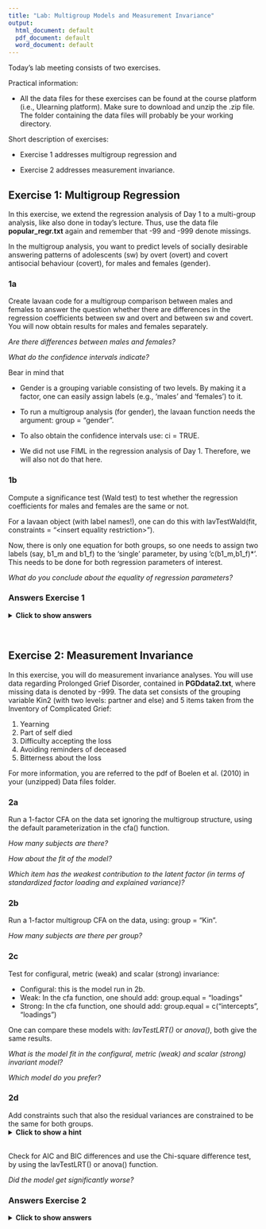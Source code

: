 ---
title: "Lab: Multigroup Models and Measurement Invariance"
output:
  html_document: default
  pdf_document: default
  word_document: default
---

Today’s lab meeting consists of two exercises.


Practical information:

- All the data files for these exercises can be found at the course platform (i.e., Ulearning platform). Make sure to download and unzip the .zip file. The folder containing the data files will probably be your working directory.


Short description of exercises:

- Exercise 1 addresses multigroup regression and 

- Exercise 2 addresses measurement invariance.



## Exercise 1: Multigroup Regression

In this exercise, we extend the regression analysis of Day 1 to a multi-group analysis, like also done in today's lecture. 
Thus, use the data file **popular_regr.txt** again and remember that -99 and -999 denote missings. 

In the multigroup analysis, you want to predict levels of socially desirable answering patterns of adolescents (sw) by overt (overt) and covert antisocial behaviour (covert), for males and females (gender).


### 1a 

Create lavaan code for a multigroup comparison between males and females to answer the question whether there are differences in the regression coefficients between sw and overt and between sw and covert.
You will now obtain results for males and females separately. 

*Are there differences between males and females?*

*What do the confidence intervals indicate?*

Bear in mind that  

 * Gender is a grouping variable consisting of two levels. By making it a factor, one can easily assign labels (e.g., ‘males’ and ‘females’) to it.

 * To run a multigroup analysis (for gender), the lavaan function needs the argument: group = "gender".

 * To also obtain the confidence intervals use: ci = TRUE.
 
 * We did not use FIML in the regression analysis of Day 1. Therefore, we will also not do that here.
  
 
### 1b 

Compute a significance test (Wald test) to test whether the regression coefficients for males and females are the same or not.

For a lavaan object (with label names!), one can do this with lavTestWald(fit, constraints = "\<insert equality restriction\>"). 

Now, there is only one equation for both groups, so one needs to assign two labels (say, b1_m and b1_f) to the ‘single’ parameter, by using 'c(b1_m,b1_f)*'. This needs to be done for both regression parameters of interest.

*What do you conclude about the equality of regression parameters?*


### Answers Exercise 1

<details><summary><b>Click to show answers</b></summary>

&nbsp;

**Installing and loading Lavaan**

```{r, message=F, warning=F, eval=FALSE}
if (!require("lavaan")) install.packages("lavaan", dependencies = TRUE)
```

```{r}
library(lavaan) 
```

**Read in data**

```{r, message=F, warning=F}
data_regr <- read.table("popular_regr.txt", header = T)

#If data without header, then: 
colnames(data_regr) <- c("respnr", "Dutch", "gender", "sw", "covert", "overt")
```


**Denote missing values**

Missing values are labelled -99 and -999, so set this to NA:

```{r, message=F, warning=F}
data_regr[sapply(data_regr, function(x) as.character(x) %in% c("-99", "-999") )] <- NA 
```

If you forget to tell R that -99 and -999 are used to denote missing data, these values will be treated as being observed. 

**Recoding variables**

Besides sw, overt, and covert, we now also use the variable gender. Since we read in a text file, there is no information about measurement level. Thus, we want to denote that the variable 'gender' is a factor, although it is not necessary in case of two levels. It is, however, helpful in assigning names to the levels.

```{r, message=F, warning=F}
data_regr$gender <- factor(data_regr$gender, labels = c("male", "female"))

#summary(data_regr$gender)
```

**Specify the multigroup regression model**

Now, let us run a multigroup regression model predicting levels of socially desirable answering patterns of adolescents (sw) using the predictors overt (overt) and covert antisocial behaviour (covert), for both males and females.

To run a multigroup regression with lavaan, we need to add: group = "gender" to the lavaan function. It does not affect the model specification:

```{r, message=F, warning=F}
model.regression <- '
  sw ~ overt + covert # regression
  sw ~~ sw            # residual variance
  sw ~ 1              # intercept
'
```

**Fit the multigroup regression model using the lavaan function**

To run a multigroup regression, we use the lavaan function and, as mentioned before, we need to add 'group = "gender"' to this function:

```{r, message=F, warning=F}
fit_MGregr <- lavaan(model = model.regression, data = data_regr,
                     group = "gender") # multigroup specification
```

**Summary of the model**

```{r, message=F, warning=F}
summary(fit_MGregr, standardized=TRUE, fit.measures = TRUE, rsquare = TRUE, ci = TRUE)
```

**Parameter estimates**

You can call for the parameter estimates in a few different ways, as outlined below. 

```{r, message=F, warning=F}
coef(fit_MGregr)                 # unstandardized regression parameters

parameterEstimates(fit_MGregr)   # all unstandardized parameters - with extra information

standardizedSolution(fit_MGregr) # all standardized parameters - with extra information
```

**Model fit measures**

You can call for the model fit measures in a few different ways, as outlined below. 

```{r, message=F, warning=F}
fitMeasures(fit_MGregr)   # many model fit measures

fitMeasures(fit_MGregr, c("cfi", "tli", "rmsea","srmr")) # ask for specific model fit measures
                        

inspect(fit_MGregr, 'r2') # R-square (for sw)

# Technical output
lavInspect(fit_MGregr) # Comparable to TECH1 in Mplus
```

**Plot the results**

```{r, message=F, warning=F}
if (!require("lavaanPlot")) install.packages("lavaanPlot") # install this package first (once)
library(lavaanPlot)
lavaanPlot(model = fit_MGregr, node_options = list(shape = "box", fontname = "Helvetica"), 
           edge_options = list(color = "grey"), coefs = T, stand = T, covs = T) # plot

# Alternative
if (!require("tidySEM")) install.packages("tidySEM") # install this package first (once)
library(tidySEM)
graph_sem(fit_MGregr) # plot

# Another alternative
if (!require("semPlot")) install.packages("semPlot") # install this package first (once)
library(semPlot)
semPaths(fit_MGregr, "par", weighted = FALSE, nCharNodes = 7, shapeMan = "rectangle",
         sizeMan = 8, sizeMan2 = 5) # plot
```


**Possible conclusions**

* The standardized effect of covert on sw appears to be stronger for females (-0.478) than males (-0.438) and reverse for the effect of overt (-0.161 for males compared to -0.112 for females). 
* However, the confidence intervals for sw on covert and overt show a large overlap for males and females. 
* Additionally, the regression coefficients for the males are included in the confidence intervals for the females and vice versa. 
* Therefore, we are below going to test whether the differences between the regression coefficients for males and females are statistically significant. 


**Test equality of the regression coefficients**

Next, we want to test whether the regression coefficients for males and females are the same.

Now, we want to constrain 'a single parameter' to be equal across two groups. Therefore, we need to label this parameter for both groups, so using 2 labels. This we need to do for both regression coefficient parameters.

First, specify the model:

```{r, message=F, warning=F}
model.regression_equal <- '
  # model with labeled parameters
  sw ~ c(b1_m,b1_f)*overt + c(b2_m,b2_f)*covert # regression
  sw ~~ sw                                      # residual variance
  sw ~ 1                                        # intercept
'
```

Next, fit the model:

```{r, message=F, warning=F}
# Fit model
fit_MGregr_equal <- lavaan(model = model.regression_equal, data = data_regr,
                     group = "gender") # multigroup specification
```

Last, conduct a Wald test:

```{r, message=F, warning=F}
lavTestWald(fit_MGregr_equal, constraints = 'b1_m == b1_f; b2_m == b2_f')
```

The Wald test with df=1 is 1.036, with $p$ = 0.596. Thus, we do not reject the null that the two regression coefficients for both groups are equal. Hence, we conclude that there is no evidence for a difference between b1_m and b1_f and between b2_m and b2_f. Stated otherwise, we conclude that the estimates are the same for both groups.

In case one wants the model results for which the regression coefficients are the same:

```{r, message=F, warning=F}
# Model specification
model.regression_equal <- '
  # model with labeled parameters
  sw ~ c(b1_m,b1_f)*overt + c(b2_m,b2_f)*covert # regression
  sw ~~ sw                                      # residual variance
  sw ~ 1                                        # intercept
  #
  # constraints
  b1_m == b1_f; b2_m == b2_f
'

# Fit the model
fit_MGregr_equal <- lavaan(model = model.regression_equal, data = data_regr,
                           group = "gender") # multigroup specification 

# Model summary
summary(fit_MGregr_equal, standardized=TRUE, fit.measures=TRUE)
fitMeasures(fit_MGregr_equal, c("cfi", "tli", "rmsea","srmr")) # alternative for specific fit measures
```

</details>

&nbsp;


## Exercise 2: Measurement Invariance

In this exercise, you will do measurement invariance analyses. You will use data regarding Prolonged Grief Disorder, contained in **PGDdata2.txt**, where missing data is denoted by -999. The data set consists of the grouping variable Kin2 (with two levels: partner and else) and 5 items taken from the Inventory of Complicated Grief: 

1. Yearning
2. Part of self died
3. Difficulty accepting the loss
4. Avoiding reminders of deceased
5. Bitterness about the loss 

For more information, you are referred to the pdf of Boelen et al. (2010) in your (unzipped) Data files folder.


### 2a

Run a 1-factor CFA on the data set ignoring the multigroup structure, using the default parameterization in the cfa() function.

*How many subjects are there?*

*How about the fit of the model?*

*Which item has the weakest contribution to the latent factor (in terms of standardized factor loading and explained variance)?*


### 2b

Run a 1-factor multigroup CFA on the data, using: group = "Kin".

*How many subjects are there per group?*


### 2c

Test for configural, metric (weak) and scalar (strong) invariance:

* Configural: this is the model run in 2b.
* Weak: In the cfa function, one should add: group.equal = "loadings"
* Strong: In the cfa function, one should add: group.equal = c("intercepts", "loadings")

One can compare these models with: *lavTestLRT()* or *anova()*, both give the same results.

*What is the model fit in the configural, metric (weak) and scalar (strong) invariant model? *

*Which model do you prefer?*


### 2d

Add constraints such that also the residual variances are constrained to be the same for both groups. 
<details><summary><b>Click to show a hint</b></summary>

&nbsp;

In the cfa function, in the group.equal argument, one should add "residuals".
</details>
<br>
Check for AIC and BIC differences and use the Chi-square difference test, by using the lavTestLRT() or anova() function.

*Did the model get significantly worse? *


### Answers Exercise 2

<details><summary><b>Click to show answers</b></summary>

&nbsp;

**Read in data**
```{r, message=F, warning=F}
data_PGD <- read.table("PGDdata2.txt", header = T)
```

**Denote missing values and categorical variables**
```{r, message=F, warning=F}
data_PGD[sapply(data_PGD, function(x) as.character(x) %in% c("-999") )] <- NA 

data_PGD$Kin2 <- factor(data_PGD$Kin2, labels = c("partner", "else"))

#summary(data_PGD$Kin2)
```


**Data screening: Item correlations**

The correlations for the items of interest (i.e., b1pss1, b2pss2, b3pss3, b4pss4, and b5pss5) are:

```{r, message=F, warning=F}
if (!require("Hmisc")) install.packages("Hmisc", dependencies = TRUE)
library(Hmisc)

res <- rcorr(as.matrix(data_PGD[,2:6])) # rcorr() accepts matrices only
round(res$r, 3) # Correlation matrix (rounded to 3 decimals)
```

&nbsp;


**One-Factor CFA**

Specify and fit the model, then obtain the summary and fit measures:

```{r, message=F, warning=F}
# Specify:
model.1CFA <- "
 F  =~ b1pss1 + b2pss2 + b3pss3 + b4pss4 + b5pss5
"

# Fit:
fit_1CFA <- cfa(model.1CFA, data=data_PGD,
                missing='fiml', fixed.x=F) # Specify FIML 

# Summary:
summary(fit_1CFA, standardized = T)

# Fit statsitics:
fitMeasures(fit_1CFA, c("chisq", "df", "pvalue", "cfi", "tli", "rmsea","srmr")) 

# Technical output
lavInspect(fit_1CFA) 
```

The number of observations is 571. Thus, there are 571 subjects.

Using the rules of thumb, we can conclude that the fit of the model is acceptable. Namely, RMSEA < .06, SRMR < .08, and CFI/TLI > .95. 

Item 2 has the weakest contribution to the factor. Its standardized factor loading (Std.all) is 0.494. Hence, the item explains $100\%*0.494^2 \approx 24.4\%$ of the factor its variance.

&nbsp;


**one-factor Multigroup CFA**

Specify and fit the model, then obtain the summary and fit measures:

```{r, message=F, warning=F}
# Specify:
model.1CFA <- "
 F  =~ b1pss1 + b2pss2 + b3pss3 + b4pss4 + b5pss5
"

# Fit:
fit_MG1CFA <- cfa(model.1CFA, data=data_PGD,
                group = 'Kin2',
                missing='fiml', fixed.x=F) # Specify FIML 

# Summary:
summary(fit_MG1CFA, standardized = T)

# Fit statistics:
fitMeasures(fit_MG1CFA, c("chisq", "df", "pvalue", "cfi", "tli", "rmsea","srmr")) 

# Technical output
lavInspect(fit_MG1CFA) 
```

The number of observations per group are:

* 190 in the partner group
* 379 other

&nbsp;


**Measurement invariance testing**

Before one compares parameters across multiple groups, one first needs to establish measurement invariance. When data is continuous, testing for measurement invariance involves a fixed sequence of model comparison tests. A typical sequence involves three models:

Model 1: configural invariance. 

* The same factor structure is imposed on all groups:

```{r, message=F, warning=F}
# configural invariance - the same as fit_MG1CFA
fit_MG1CFA_ci <- cfa(model.1CFA, data=data_PGD,
                  group = 'Kin2',
                  missing='fiml', fixed.x=F)
```

Model 2: metric/weak invariance. 

* The factor loadings are constrained to be equal across groups:

```{r, message=F, warning=F}
# metric/weak invariance
fit_MG1CFA_wi <- cfa(model.1CFA, data=data_PGD,
                     group = 'Kin2',
                     missing='fiml', fixed.x=F,
                      group.equal = "loadings") 
```

Model 3: scalar/strong invariance. 

* The factor loadings and intercepts are constrained to be equal across groups:

```{r, message=F, warning=F}
# scalar/strong invariance
fit_MG1CFA_si <- cfa(model.1CFA, data=data_PGD,
                     group = 'Kin2',
                     missing='fiml', fixed.x=F,
                      group.equal = c("intercepts", "loadings"))
```

To compare the models the following code can be run:

```{r, message=F, warning=F}
lavTestLRT(fit_MG1CFA_ci, fit_MG1CFA_wi, fit_MG1CFA_si) # or:
#anova(fit_MG1CFA_ci, fit_MG1CFA_wi, fit_MG1CFA_si)
```

Because we provided three model fits, it produces two tests: 

1. the first model versus the second model. 
2. the second model versus the third model. 


**Possible Conclusions**

0. The configural model fits the data ($\chi^2(10) = 11.329, \ p = .33$):

  ```{r, message=F, warning=F}
  fitMeasures(fit_MG1CFA_ci, c("chisq", "df", "pvalue"))
  ```
  From there on, we evaluate whether the more constrained model does not fit the data worse than the less constrained model.

1. Because the first p-value is non-significant ($p = 0.088 > .05$), we conclude that:

  * Weak invariance (equal factor loadings) is supported in this dataset.
  * Stated otherwise: The metric invariance model does not fit worse than the configural model.

2. Because the second p-value is also non-significant ($p = 0.300 > .05$), we conclude that strong invariance (equal intercepts and factor loadings) is also supported:

  * In SEM, one always prefer parsimony: the model with the most df. Thus, we prefer the scalar invariance model, where both factor loadings and intercepts are constrained (to be equal). 
  * Since the latent variable in the scalar model means the same thing across the two groups, we can compare values on the latent variable.


*Remark:* Let us say that the second p-value is significant:

* Then, strong invariance is not supported. 
* Then, it is unwise to directly compare parameters across the two groups.


**Plot**

A path diagram of the strong invariance model can be obtained via:

```{r, message=F, warning=F}
if (!require("tidySEM")) install.packages("tidySEM") # install this package first (once)
library(tidySEM)

graph_sem(fit_MG1CFA_si) # plot
```

&nbsp;

**Adding constraints**

Add constraints such that also the residual variances are constrained to be the same for both groups: 

```{r, message=F, warning=F}
# Fit model:
fit_MG1CFA_si_res <- cfa(model.1CFA, data=data_PGD,
                     group = 'Kin2',
                     missing='fiml', fixed.x=F,
                     group.equal = c("intercepts", "loadings", "residuals")) # constraints

# Fit measures
fitMeasures(fit_MG1CFA_si_res, c("chisq", "df", "pvalue", "cfi", "tli", "rmsea","srmr"))

# Technical output
lavInspect(fit_MG1CFA_si_res) 
```

Compare this model (fit_MG1CFA_si_res) to one without (fit_MG1CFA_si):

```{r, message=F, warning=F}
lavTestLRT(fit_MG1CFA_si_res, fit_MG1CFA_si) # or:
#anova(fit_MG1CFA_si_res, fit_MG1CFA_si)
```

**Possible conclusion**

Since $\Delta Chi^2(5) = 10.268, \ p= 0.068$, the equal-residual-variances model is not significantly worse. That is, the residual variances are also equal. 

Bear in mind that we always prefer a more parsimonious model (= more df, that is, less parameters to be estimated) when we compare two models. 

</details>

&nbsp;